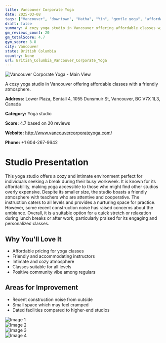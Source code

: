 ```yaml
---
title: Vancouver Corporate Yoga
date: 2025-03-08
tags: ["Vancouver", "downtown", "Hatha", "Yin", "gentle yoga", "affordable", "intimate", "Vancouver"]  
draft: false
summary: A cozy yoga studio in Vancouver offering affordable classes with a friendly atmosphere.
gm_reviews_count: 20
gm_totalScore: 4.7
gym_score: 3.8
city: Vancouver
state: British Columbia
country: None
url: British_Columbia_Vancouver_Corporate_Yoga
---
```


<div className="aspect-[16/9] relative my-8">
  <img 
    src="https://lh5.googleusercontent.com/p/AF1QipOqAsqxF6zvPtdatlZMGOp0Hp16PtZfK35mnGR3=w1920-h1080-k-no"
    alt="Vancouver Corporate Yoga - Main View"
    className="object-cover absolute inset-0 w-full h-full rounded-lg"
  />
</div>

A cozy yoga studio in Vancouver offering affordable classes with a friendly atmosphere.

**Address:** Lower Plaza, Bentall 4, 1055 Dunsmuir St, Vancouver, BC V7X 1L3, Canada

**Category:** Yoga studio

**Score:** 4.7 based on 20 reviews

**Website:** http://www.vancouvercorporateyoga.com/

**Phone:** +1 604-267-9642

# Studio Presentation

This yoga studio offers a cozy and intimate environment perfect for individuals seeking a break during their busy workweek. It is known for its affordability, making yoga accessible to those who might find other studios overly expensive. Despite its smaller size, the studio boasts a friendly atmosphere with teachers who are attentive and cooperative. The instruction caters to all levels and provides a nurturing space for practice. However, some recent construction noise has raised concerns about the ambiance. Overall, it is a suitable option for a quick stretch or relaxation during lunch breaks or after work, particularly praised for its engaging and personalized classes.

## Why You'll Love It

- Affordable pricing for yoga classes
- Friendly and accommodating instructors
- Intimate and cozy atmosphere
- Classes suitable for all levels
- Positive community vibe among regulars

## Areas for Improvement

- Recent construction noise from outside
- Small space which may feel cramped
- Dated facilities compared to higher-end studios

<div className="grid grid-cols-1 xl:grid-cols-2 gap-4 my-8">
<div className="aspect-[4/3] relative"><img src="https://lh5.googleusercontent.com/p/AF1QipP9EqfLgEScRqH0jbVFxCekVAbF8p3_2XC1Gibb=w1920-h1080-k-no" alt="Image 1" className="object-cover absolute inset-0 w-full h-full rounded-lg" /></div>
<div className="aspect-[4/3] relative"><img src="https://lh5.googleusercontent.com/p/AF1QipN76z8T0bw4xYxpP2E3V-KX47XRqG8Qn6vZt_3H=w1920-h1080-k-no" alt="Image 2" className="object-cover absolute inset-0 w-full h-full rounded-lg" /></div>
<div className="aspect-[4/3] relative"><img src="https://lh5.googleusercontent.com/p/AF1QipOjokAeWaQclI8iHwBmmuqP5oUBGb0O1O2acFaV=w1920-h1080-k-no" alt="Image 3" className="object-cover absolute inset-0 w-full h-full rounded-lg" /></div>
<div className="aspect-[4/3] relative"><img src="https://lh5.googleusercontent.com/p/AF1QipM3BxY-V4NHdovHCyAjCnsKZ4nvd_rKLLtilK7l=w1920-h1080-k-no" alt="Image 4" className="object-cover absolute inset-0 w-full h-full rounded-lg" /></div>
</div>